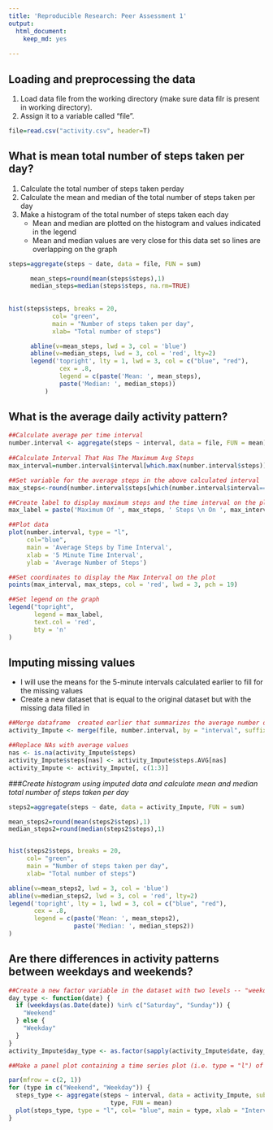 ```yaml
---
title: 'Reproducible Research: Peer Assessment 1'
output:
  html_document:
    keep_md: yes
  
---
```



## **Loading and preprocessing the data**


1. Load data file from the working directory (make sure data filr is present in working directory).
2. Assign it to a variable called "file".

```r
file=read.csv("activity.csv", header=T)
```


## **What is mean total number of steps taken per day?**


1. Calculate the total number of steps taken perday
2. Calculate the mean and median of the total number of steps taken per day
3. Make a histogram of the total number of steps taken each day
    * Mean and median are plotted on the histogram and values indicated in the legend
    * Mean and median values are very close for this data set so lines are overlapping on the graph

```r
steps=aggregate(steps ~ date, data = file, FUN = sum)

      mean_steps=round(mean(steps$steps),1)
      median_steps=median(steps$steps, na.rm=TRUE)
      
      
hist(steps$steps, breaks = 20, 
            col= "green", 
            main = "Number of steps taken per day", 
            xlab= "Total number of steps")

      abline(v=mean_steps, lwd = 3, col = 'blue')
      abline(v=median_steps, lwd = 3, col = 'red', lty=2)
      legend('topright', lty = 1, lwd = 3, col = c("blue", "red"),
              cex = .8, 
              legend = c(paste('Mean: ', mean_steps),
              paste('Median: ', median_steps))
          )
```



## **What is the average daily activity pattern?**

```r
##Calculate average per time interval      
number.interval <- aggregate(steps ~ interval, data = file, FUN = mean)
      
##Calculate Interval That Has The Maximum Avg Steps       
max_interval=number.interval$interval[which.max(number.interval$steps)]

##Set variable for the average steps in the above calculated interval
max_steps<-round(number.interval$steps[which(number.interval$interval==max_interval)],1)

##Create label to display maximum steps and the time interval on the plot
max_label = paste('Maximum Of ', max_steps, ' Steps \n On ', max_interval, 'th Time Interval', sep = '')

##Plot data
plot(number.interval, type = "l",
     col="blue",
     main = 'Average Steps by Time Interval',
     xlab = '5 Minute Time Interval',
     ylab = 'Average Number of Steps')

##Set coordinates to display the Max Interval on the plot
points(max_interval, max_steps, col = 'red', lwd = 3, pch = 19)

##Set legend on the graph
legend("topright",
       legend = max_label,
       text.col = 'red',
       bty = 'n'
)
```


## **Imputing missing values**
* I will use the means for the 5-minute intervals calculated earlier to fill for the missing values
* Create a new dataset that is equal to the original dataset but with the missing data filled in

```r
##Merge dataframe  created earlier that summarizes the average number of steps per interval to the original dataset
activity_Impute <- merge(file, number.interval, by = "interval", suffixes = c("", ".AVG"))

##Replace NAs with average values
nas <- is.na(activity_Impute$steps)
activity_Impute$steps[nas] <- activity_Impute$steps.AVG[nas]
activity_Impute <- activity_Impute[, c(1:3)]
```

###*Create histogram using imputed data and calculate mean and median total number of steps taken per day*

```r
steps2=aggregate(steps ~ date, data = activity_Impute, FUN = sum)

mean_steps2=round(mean(steps2$steps),1)
median_steps2=round(median(steps2$steps),1)


hist(steps2$steps, breaks = 20, 
     col= "green", 
     main = "Number of steps taken per day", 
     xlab= "Total number of steps")

abline(v=mean_steps2, lwd = 3, col = 'blue')
abline(v=median_steps2, lwd = 3, col = 'red', lty=2)
legend('topright', lty = 1, lwd = 3, col = c("blue", "red"),
       cex = .8, 
       legend = c(paste('Mean: ', mean_steps2),
                  paste('Median: ', median_steps2))
)

```

## **Are there differences in activity patterns between weekdays and weekends?**


```r
##Create a new factor variable in the dataset with two levels -- "weekday" and "weekend" indicating whether a given date is a weekday or weekend day.
day_type <- function(date) {
  if (weekdays(as.Date(date)) %in% c("Saturday", "Sunday")) {
    "Weekend"
  } else {
    "Weekday"
  }
}
activity_Impute$day_type <- as.factor(sapply(activity_Impute$date, day_type))

##Make a panel plot containing a time series plot (i.e. type = "l") of the 5-minute interval (x-axis) and the average number of steps taken, averaged across all weekday days or weekend days (y-axis).

par(mfrow = c(2, 1))
for (type in c("Weekend", "Weekday")) {
  steps_type <- aggregate(steps ~ interval, data = activity_Impute, subset = activity_Impute$day_type == 
                            type, FUN = mean)
  plot(steps_type, type = "l", col= "blue", main = type, xlab = "Interval", ylab = "Number of Steps")
}
```

